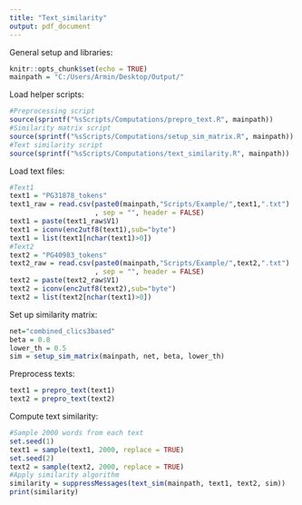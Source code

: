```yaml
---
title: "Text_similarity"
output: pdf_document
---
```


General setup and libraries:
```r
knitr::opts_chunk$set(echo = TRUE)
mainpath = "C:/Users/Armin/Desktop/Output/"
```

Load helper scripts:
```r
#Preprocessing script
source(sprintf("%sScripts/Computations/prepro_text.R", mainpath))
#Similarity matrix script
source(sprintf("%sScripts/Computations/setup_sim_matrix.R", mainpath))
#Text similarity script
source(sprintf("%sScripts/Computations/text_similarity.R", mainpath))
```


Load text files:
```r
#Text1
text1 = "PG31878_tokens"
text1_raw = read.csv(paste0(mainpath,"Scripts/Example/",text1,".txt")
                     , sep = "", header = FALSE)
text1 = paste(text1_raw$V1)
text1 = iconv(enc2utf8(text1),sub="byte")
text1 = list(text1[nchar(text1)>0])
#Text2
text2 = "PG40983_tokens"
text2_raw = read.csv(paste0(mainpath,"Scripts/Example/",text2,".txt")
                     , sep = "", header = FALSE)
text2 = paste(text2_raw$V1)
text2 = iconv(enc2utf8(text2),sub="byte")
text2 = list(text2[nchar(text1)>0])
```

Set up similarity matrix:
```r
net="combined_clics3based"
beta = 0.8
lower_th = 0.5
sim = setup_sim_matrix(mainpath, net, beta, lower_th)
```

Preprocess texts:
```r
text1 = prepro_text(text1)
text2 = prepro_text(text2)
```

Compute text similarity:
```r
#Sample 2000 words from each text
set.seed(1)
text1 = sample(text1, 2000, replace = TRUE)
set.seed(2)
text2 = sample(text2, 2000, replace = TRUE)
#Apply similarity algorithm
similarity = suppressMessages(text_sim(mainpath, text1, text2, sim))
print(similarity)
```
